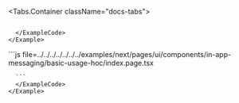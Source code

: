 
<Tabs.Container className="docs-tabs">
  <TabItem title="InAppMessagingProvider">
    <Example>
      <ExampleCode>
```js file=../../../../../../../examples/next/pages/ui/components/in-app-messaging/basic-usage-provider/index.page.tsx

```
      </ExampleCode>
    </Example>
      
  </TabItem>
  <TabItem title="withInAppMessaging">
    <Example>
      <ExampleCode>
      ```js file=../../../../../../../examples/next/pages/ui/components/in-app-messaging/basic-usage-hoc/index.page.tsx

      ```
      </ExampleCode>
    </Example>
  </TabItem>
</Tabs.Container>
